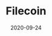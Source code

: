 ---
title: Filecoin
category: Partners
tag: Marketplace,Ucam,Storage
status: publish
date: 2020-09-24
slug: Filecoin is a decentralized data storage marketplace built on top of IPFS || Data Storage partner (USA)
website: https://docs.ipfs.io/concepts/case-study-iotex/
twitter:
logo: /img/Filecoin.png
featured_img: https://wp.gcap1.iotex.io/wp-content/uploads/2020/10/filecoin.jpg
telegram:
---